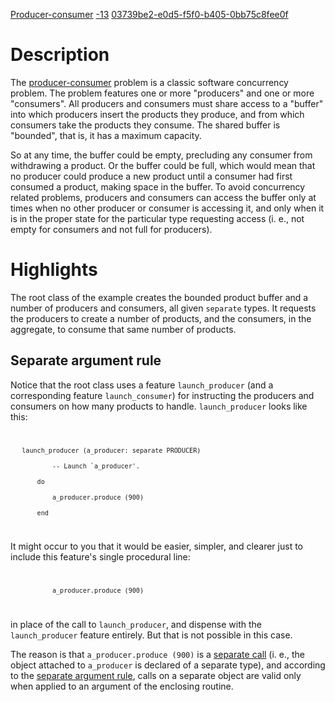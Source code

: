 [[Property:title|Producer-consumer]]
[[Property:weight|-13]]
[[Property:uuid|03739be2-e0d5-f5f0-b405-0bb75c8fee0f]]
{{Beta}}



=Description=

The [http://en.wikipedia.org/wiki/Producer-consumer_problem producer-consumer] problem is a classic software concurrency problem. The problem features one or more "producers" and one or more "consumers". All producers and consumers must share access to a "buffer" into which producers insert the products they produce, and from which consumers take the products they consume. The shared buffer is "bounded", that is, it has a maximum capacity. 

So at any time, the buffer could be empty, precluding any consumer from withdrawing a product. Or the buffer could be full, which would mean that no producer could produce a new product until a consumer had first consumed a product, making space in the buffer. To avoid concurrency related problems, producers and consumers can access the buffer only at times when no other producer or consumer is accessing it, and only when it is in the proper state for the particular type requesting access (i. e., not empty for consumers and not full for producers).

=Highlights=

The root class of the example creates the bounded product buffer and a number of producers and consumers, all given <code>separate</code> types. It requests the producers to create a number of products, and the consumers, in the aggregate, to consume that same number of products. 

==Separate argument rule==

Notice that the root class uses a feature <code>launch_producer</code> (and a corresponding feature <code>launch_consumer</code>) for instructing the producers and consumers on how many products to handle. <code>launch_producer</code> looks like this:

<code>
    launch_producer (a_producer: separate PRODUCER)
            -- Launch `a_producer'.
        do
            a_producer.produce (900)
        end
</code>

It might occur to you that it would be easier, simpler, and clearer just to include this feature's single procedural line:

<code>
            a_producer.produce (900)
</code>

in place of the call to <code>launch_producer</code>, and dispense with the <code>launch_producer</code> feature entirely. But that is not possible in this case. 

The reason is that <code>a_producer.produce (900)</code> is a [[Concurrent Eiffel with SCOOP#Separate types and separate calls|separate call]] (i. e., the object attached to <code>a_producer</code> is declared of a separate type), and according to the [[Concurrent Eiffel with SCOOP#Access to shared resources|separate argument rule]], calls on a separate object are valid only when applied to an argument of the enclosing routine. 



